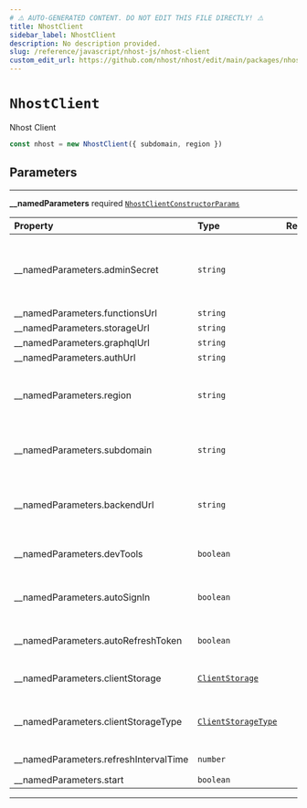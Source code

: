 ```yaml
---
# ⚠️ AUTO-GENERATED CONTENT. DO NOT EDIT THIS FILE DIRECTLY! ⚠️
title: NhostClient
sidebar_label: NhostClient
description: No description provided.
slug: /reference/javascript/nhost-js/nhost-client
custom_edit_url: https://github.com/nhost/nhost/edit/main/packages/nhost-js/src/clients/nhost.ts#L12
---
```


# `NhostClient`

Nhost Client

```ts
const nhost = new NhostClient({ subdomain, region })
```

## Parameters

---

**<span className="parameter-name">\_\_namedParameters</span>** <span className="optional-status">required</span> [`NhostClientConstructorParams`](/reference/docgen/javascript/nhost-js/types/nhost-client-constructor-params)

| Property                                                                                                            | Type                                                                                   | Required | Notes                                                                                                                                    |
| :------------------------------------------------------------------------------------------------------------------ | :------------------------------------------------------------------------------------- | :------: | :--------------------------------------------------------------------------------------------------------------------------------------- |
| <span className="parameter-name"><span className="light-grey">\_\_namedParameters.</span>adminSecret</span>         | <code>string</code>                                                                    |          | When set, the admin secret is sent as a header, `x-hasura-admin-secret`, for all requests to GraphQL, Storage, and Serverless Functions. |
| <span className="parameter-name"><span className="light-grey">\_\_namedParameters.</span>functionsUrl</span>        | <code>string</code>                                                                    |          |                                                                                                                                          |
| <span className="parameter-name"><span className="light-grey">\_\_namedParameters.</span>storageUrl</span>          | <code>string</code>                                                                    |          |                                                                                                                                          |
| <span className="parameter-name"><span className="light-grey">\_\_namedParameters.</span>graphqlUrl</span>          | <code>string</code>                                                                    |          |                                                                                                                                          |
| <span className="parameter-name"><span className="light-grey">\_\_namedParameters.</span>authUrl</span>             | <code>string</code>                                                                    |          |                                                                                                                                          |
| <span className="parameter-name"><span className="light-grey">\_\_namedParameters.</span>region</span>              | <code>string</code>                                                                    |          | Project region (e.g. `eu-central-1`) Project region is not required during local development (when `subdomain` is `localhost`)           |
| <span className="parameter-name"><span className="light-grey">\_\_namedParameters.</span>subdomain</span>           | <code>string</code>                                                                    |          | Project subdomain (e.g. `ieingiwnginwnfnegqwvdqwdwq`) Use `localhost` during local development                                           |
| <span className="parameter-name"><span className="light-grey">\_\_namedParameters.</span>backendUrl</span>          | <code>string</code>                                                                    |          | Nhost backend URL Will be deprecated in a future release. Please look at 'subdomain' and 'region' instead.                               |
| <span className="parameter-name"><span className="light-grey">\_\_namedParameters.</span>devTools</span>            | <code>boolean</code>                                                                   |          | Activate devTools e.g. the ability to connect to the xstate inspector                                                                    |
| <span className="parameter-name"><span className="light-grey">\_\_namedParameters.</span>autoSignIn</span>          | <code>boolean</code>                                                                   |          | When set to true, will parse the url on startup to check if it contains a refresh token to start the session with                        |
| <span className="parameter-name"><span className="light-grey">\_\_namedParameters.</span>autoRefreshToken</span>    | <code>boolean</code>                                                                   |          | When set to true, will automatically refresh token before it expires                                                                     |
| <span className="parameter-name"><span className="light-grey">\_\_namedParameters.</span>clientStorage</span>       | [`ClientStorage`](/reference/docgen/javascript/nhost-js/types/client-storage)          |          | Object where the refresh token will be persisted and read locally.                                                                       |
| <span className="parameter-name"><span className="light-grey">\_\_namedParameters.</span>clientStorageType</span>   | [`ClientStorageType`](/reference/docgen/javascript/nhost-js/types/client-storage-type) |          | Define a way to get information about the refresh token and its exipration date.                                                         |
| <span className="parameter-name"><span className="light-grey">\_\_namedParameters.</span>refreshIntervalTime</span> | <code>number</code>                                                                    |          | Time interval until token refreshes, in seconds                                                                                          |
| <span className="parameter-name"><span className="light-grey">\_\_namedParameters.</span>start</span>               | <code>boolean</code>                                                                   |          |                                                                                                                                          |

---
